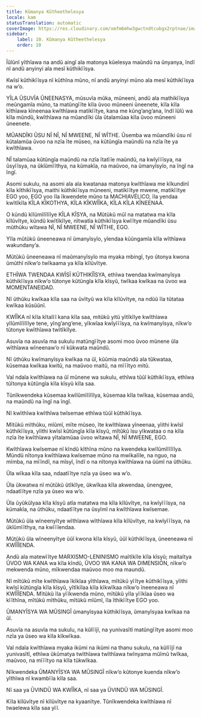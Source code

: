 ```yaml
---
title: Kũmanya Kũtheethelesya
locale: kam
statusTranslation: automatic
coverImage: https://res.cloudinary.com/xmfm6mhw3gwctndtcubgx2rptnae/image/upload/v1740337243/small_cover_educacion_fundamental_a051170f1c.webp
sidebar:
    label: 10. Kũmanya Kũtheethelesya
    order: 10
---
```

Ĩũlũnĩ yĩthĩawa na andũ aingĩ ala matonya kũelesya maũndũ na ũnyanya, ĩndĩ nĩ andũ anyinyi ala mesĩ kũthikĩĩsya.

Kwĩsĩ kũthikĩĩsya nĩ kũthĩna mũno, nĩ andũ anyinyi mũno ala mesĩ kũthikĩĩsya na w’o.

YĨLA ŨSUVĨA ŨNEENASYA, mũsuvĩa mũka, mũneeni, andũ ala mathikĩĩsya meũngamĩa mũno, ta matũngĩĩte kĩla ũvoo mũneeni ũneenete, kĩla kĩla kĩthĩawa kĩneenaa kwĩthĩawa matikĩĩtye, kana me kũng’ang’ana, ĩndĩ ĩũlũ wa kĩla mũndũ, kwĩthĩawa na mũandĩki ũla ũtalamũaa kĩla ũvoo mũneeni ũneenete.

MŨANDĨKI ŨSU NĨ NĨ, NĨ MWEENE, NĨ WĨTHE. Ũsemba wa mũandĩki ũsu nĩ kũtalamũa ũvoo na nzĩa ĩte mũseo, na kũtũngĩa maũndũ na nzĩa ĩte ya kwĩthĩawa.

NĨ talamũaa kũtũngĩa maũndũ na nzĩa ĩtatĩĩe maũndũ, na kwĩyĩĩĩsya, na ũsyĩĩsya, na ũkĩũmĩĩthya, na kũmakĩa, na maũvoo, na ũmanyĩsyĩo, na ĩngĩ na ĩngĩ.

Asomi sukulu, na asomi ala ala kwatanaa matonya kwĩthĩawa me kĩkundinĩ kĩla kĩthikĩĩsya, maithi kũthikĩĩsya mũneeni, matikĩĩtye mwene, matikĩĩtye EGO yoo, EGO yoo ĩla ĩkwendete mũno ta MACHIAVÉLICO, ĩla yendaa kwĩtĩkĩla KĨLA KĨKOTHYA, KĨLA KĨKWĨĨKA, KĨLA KĨLA KĨNEENAA.

O kũndũ kĩlũmĩlĩlĩlye KĨLA KĨSYA, na Mũtũkũ mũĩ na matatwa ma kĩla kĩlũvĩtye, kũndũ kwĩtĩkĩlye, nĩtwatĩa kũthikĩĩsya kwĩĩtye mũandĩki ũsu mũthũku wĩtawa NĨ, NĨ MWEENE, NĨ WĨTHE, EGO.

Yĩla mũtũkũ ũneeneawa nĩ ũmanyĩsyĩo, yĩendaa kũũngamĩa kĩla wĩthĩawa wakundany’a.

Mũtũkũ ũneeneawa nĩ maũmanyĩsyĩo ma myaka mbingĩ, tyo ũtonya kwona ũmũthĩ nĩkw’o twĩkaama ya kĩla kĩlũvĩtye.

ETHĨWA TWENDAA KWĨSĨ KŨTHIKĨĨSYA, ethĩwa twendaa kwĩmanyĩsya kũthikĩĩsya nĩkw’o tũtonye kũtũngĩa kĩla kĩsyũ, twĩkaa kwĩkaa na ũvoo wa MOMENTANEIDAD.

Nĩ ũthũku kwĩkaa kĩla saa na ũvĩtyũ wa kĩla kĩlũvĩtye, na ndũũ ĩla tũtataa kwĩkaa kũsũũnĩ.

KWĨĨKA nĩ kĩla kĩtalĩĩ kana kĩla saa, mítũkũ yitũ yĩtĩkĩlye kwĩthĩawa yĩlũmĩlĩlĩlye tene, yĩng’ang’ene, yĩkwĩaa kwĩyĩĩĩsya, na kwĩmanyĩsya, nĩkw’o tũtonye kwĩthĩawa twĩtĩkĩlye.

Asuvĩa na asuvĩa ma sukulu matũngĩĩtye asomi moo ũvoo mũnene ũla wĩthĩawa wĩneenaw’o nĩ kũkwata maũndũ.

Nĩ ũthũku kwĩmanyĩsya kwĩkaa na ũĩ, kũũmia maũndũ ala tũkwataa, kũsemaa kwĩkaa kwitũ, na maũvoo maitũ, na mĩĩĩtyo mitũ.

Vaĩ ndaĩa kwĩthĩawa na ũĩ mũnene wa sukulu, ethĩwa tũũĩ kũthikĩĩsya, ethĩwa tũĩtonya kũtũngĩa kĩla kĩsyũ kĩla saa.

Tũnĩkwendeka kũsemaa kwĩlũmĩlĩlĩlya, kũsemaa kĩla twĩkaa, kũsemaa andũ, na maũndũ na ĩngĩ na ĩngĩ.

Nĩ kwĩthĩwa kwĩthĩwa twĩsemae ethĩwa tũũĩ kũthikĩĩsya.

Mĩtũkũ mĩthũku, mĩũmĩ, mĩte mũseo, ĩte kwĩthĩawa yĩneenaa, yĩithi kwĩsĩ kũthikĩĩsya, yĩithi kwĩsĩ kũtũngĩa kĩla kĩsyũ, mĩtũkũ ĩsu yĩkwataa o na kĩla nzĩa ĩte kwĩthĩawa yĩtalamũaa ũvoo wĩtawa NĨ, NĨ MWEENE, EGO.

Kwĩthĩawa kwĩsemae nĩ kĩndũ kĩthĩna mũno na kwendeka kwĩlũmĩlĩlĩlya. Mũndũ nĩtonya kwĩthĩawa kwĩsemae mũno na mwĩkalĩle, na nguo, na mĩmba, na mĩĩndĩ, na mĩsyĩ, ĩndĩ o na nĩtonya kwĩthĩawa na ũũmĩ na ũthũku.

Ũla wĩkaa kĩla saa, ndaatĩĩtye nzĩa ya ũseo wa w’o.

Ũla ũkwatwa nĩ mũtũkũ ũtĩkĩlye, ũkwĩkaa kĩla akwendaa, ũnengyee, ndaatĩĩtye nzĩa ya ũseo wa w’o.

Ũla ũyũkũlyaa kĩla kĩsyũ atĩa matatwa ma kĩla kĩlũvĩtye, na kwĩyĩĩĩsya, na kũmakĩa, na ũthũku, ndaatĩĩtye na ũsyĩmĩ na kwĩthĩawa kwĩsemae.

Mũtũkũ ũla wĩneenyĩtye wĩthĩawa wĩthĩawa kĩla kĩlũvĩtye, na kwĩyĩĩĩsya, na ũkĩũmĩĩthya, na kwĩĩĩendaa.

Mũtũkũ ũla wĩneenyĩtye ũũĩ kwona kĩla kĩsyũ, ũũĩ kũthikĩĩsya, ũneeneawa nĩ KWĨĨĨENDA.

Andũ ala matewĩĩtye MARXISMO-LENINISMO maĩtĩkĩle kĩla kĩsyũ; maitaĩtya ŨVOO WA KANA wa kĩla kĩndũ, ŨVOO WA KANA WA DIMENSIÓN, nĩkw’o mekwenda mũno, mĩkwendaa maũvoo moo ma maundũ.

Nĩ mĩtũkũ mĩte kwĩthĩawa ĩkĩkĩaa yĩthĩawa, mĩtũkũ yĩĩtye kũthikĩĩsya, yĩithi kwĩsĩ kũtũngĩa kĩla kĩsyũ, yĩtĩkĩlaa kĩla kĩkwĩkaa nĩkw’o ĩneeneawa nĩ KWĨĨĨENDA. Mĩtũkũ ĩla yĩĩkwenda mũno, mĩtũkũ yĩla yĩĩkĩaa ũseo wa kĩĩthĩna, mĩtũkũ mĩthũku, mĩtũkũ mĩũmĩ, ĩla ĩthikĩĩtye EGO yoo.

ŨMANYĨSYA WA MŨSINGĨ ũmanyĩsyaa kũthikĩĩsya, ũmanyĩsyaa kwĩkaa na ũĩ.

Asuvĩa na asuvĩa ma sukulu, na kũlĩĩjĩ, na yunivasĩtĩ matũngĩĩtye asomi moo nzĩa ya ũseo wa kĩla kĩkwĩkaa.

Vaĩ ndaĩa kwĩthĩawa myaka ikũmi na ikũmi na thanu sukulu, na kũlĩĩjĩ na yunivasĩtĩ, ethĩwa ũkũmatya twĩthĩawa twĩthĩawa twĩnyama mũĩmũ twĩkaa, maũvoo, na mĩĩĩtyo na kĩla tũkwĩkaa.

Nĩkwendeka ŨMANYĨSYA WA MŨSINGĨ nĩkw’o kũtonye kuenda nĩkw’o yĩthĩwa nĩ kwambĩĩa kĩla saa.

Nĩ saa ya ŨVINDŨ WA KWĨĨKA, nĩ saa ya ŨVINDŨ WA MŨSINGĨ.

Kĩla kĩlũvĩtye nĩ kĩlũvĩtye na kyaanĩtye. Tũnĩkwendeka kwĩthĩawa nĩ twaelewa kĩla saa yĩĩ.

